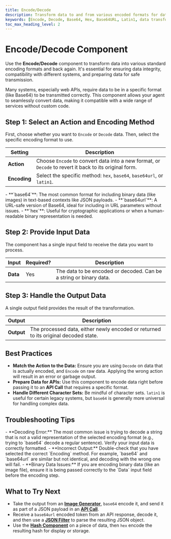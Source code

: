 ```yaml
---
title: Encode/Decode
description: Transform data to and from various encoded formats for data storage, communication, and web development.
keywords: [Encode, Decode, Base64, Hex, Base64URL, Latin1, data transformation, security]
toc_max_heading_level: 2
---
```


# Encode/Decode Component

Use the **Encode/Decode** component to transform data into various standard encoding formats and back again. It's essential for ensuring data integrity, compatibility with different systems, and preparing data for safe transmission.

<InfoCallout title="Why this matters">
Many systems, especially web APIs, require data to be in a specific format (like Base64) to be transmitted correctly. This component allows your agent to seamlessly convert data, making it compatible with a wide range of services without custom code.
</InfoCallout>

<Arcade src="https://demo.arcade.software/XtK3v1kwwcyRrVmGvT1R?embed&embed_mobile=tab&embed_desktop=inline&show_copy_link=true" title="Encode/Decode | SmythOS" />

<Spacer size="md" />

## Step 1: Select an Action and Encoding Method

First, choose whether you want to `Encode` or `Decode` data. Then, select the specific encoding format to use.

| Setting   | Description                                                                 |
|-----------|-----------------------------------------------------------------------------|
| **Action**| Choose `Encode` to convert data into a new format, or `Decode` to revert it back to its original form. |
| **Encoding**| Select the specific method: `hex`, `base64`, `base64url`, or `latin1`.    |

<TipCallout title="Which Encoding Should I Use?">
- **`base64`**: The most common format for including binary data (like images) in text-based contexts like JSON payloads.
- **`base64url`**: A URL-safe version of Base64, ideal for including in URL parameters without issues.
- **`hex`**: Useful for cryptographic applications or when a human-readable binary representation is needed.
</TipCallout>

<Spacer size="md" />

## Step 2: Provide Input Data

The component has a single input field to receive the data you want to process.

| Input   | Required?                   | Description                                                |
|---------|-----------------------------|------------------------------------------------------------|
| **Data**| <Badge type="required">Yes</Badge> | The data to be encoded or decoded. Can be a string or binary data. |

<Spacer size="md" />

## Step 3: Handle the Output Data

A single output field provides the result of the transformation.

| Output   | Description                                                     |
|----------|-----------------------------------------------------------------|
| **Output** | The processed data, either newly encoded or returned to its original decoded state. |

<Spacer size="md" />

## Best Practices

- **Match the Action to the Data:** Ensure you are using `Decode` on data that is actually encoded, and `Encode` on raw data. Applying the wrong action will result in an error or garbage output.
- **Prepare Data for APIs:** Use this component to encode data right before passing it to an **API Call** that requires a specific format.
- **Handle Different Character Sets:** Be mindful of character sets. `latin1` is useful for certain legacy systems, but `base64` is generally more universal for handling complex data.

<Spacer size="md" />

## Troubleshooting Tips

<InfoCallout title="If your transformation fails...">
- **Decoding Error:** The most common issue is trying to decode a string that is not a valid representation of the selected encoding format (e.g., trying to `base64` decode a regular sentence). Verify your input data is correctly formatted.
- **Incorrect Output:** Double-check that you have selected the correct `Encoding` method. For example, `base64` and `base64url` are similar but not identical, and decoding with the wrong one will fail.
- **Binary Data Issues:** If you are encoding binary data (like an image file), ensure it is being passed correctly to the `Data` input field before the encoding step.
</InfoCallout>

<Spacer size="md" />

## What to Try Next

- Take the output from an **[Image Generator](/docs/agent-studio/components/base/image-generator)**, `base64` encode it, and send it as part of a JSON payload in an **[API Call](/docs/agent-studio/components/advanced/api-call)**.
- Receive a `base64url` encoded token from an API response, decode it, and then use a **[JSON Filter](/docs/agent-studio/components/advanced/json-filter)** to parse the resulting JSON object.
- Use the **[Hash Component](/docs/agent-studio/components/crypto/hash)** on a piece of data, then `hex` encode the resulting hash for display or storage.
